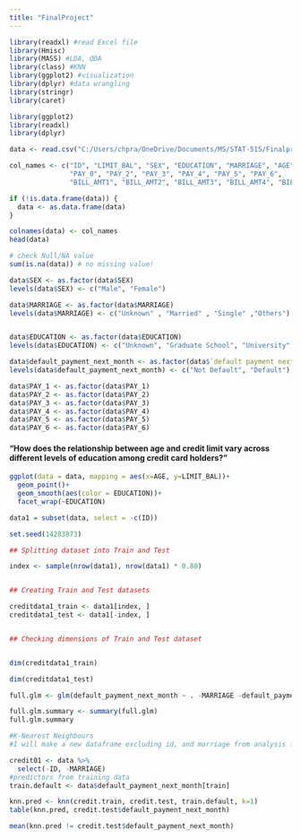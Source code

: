 ```yaml
---
title: "FinalProject"
---
```


```r
library(readxl) #read Excel file
library(Hmisc)
library(MASS) #LDA, QDA
library(class) #KNN
library(ggplot2) #visualization
library(dplyr) #data wrangling
library(stringr)
library(caret)
```

```r
library(ggplot2)
library(readxl)
library(dplyr)

data <- read.csv("C:/Users/chpra/OneDrive/Documents/MS/STAT-515/Finalprojectreport/default of credit card clients.csv", header = FALSE, skip = 2)

col_names <- c("ID", "LIMIT_BAL", "SEX", "EDUCATION", "MARRIAGE", "AGE", 
               "PAY_0", "PAY_2", "PAY_3", "PAY_4", "PAY_5", "PAY_6", 
               "BILL_AMT1", "BILL_AMT2", "BILL_AMT3", "BILL_AMT4", "BILL_AMT5", "BILL_AMT6","PAY_AMT1", "PAY_AMT2", "PAY_AMT3", "PAY_AMT4", "PAY_AMT5", "PAY_AMT6",  "default payment next month")

if (!is.data.frame(data)) {
  data <- as.data.frame(data)
}

colnames(data) <- col_names
head(data)

```

```r
# check Null/NA value
sum(is.na(data)) # no missing value!

```

```r
data$SEX <- as.factor(data$SEX)
levels(data$SEX) <- c("Male", "Female")

data$MARRIAGE <- as.factor(data$MARRIAGE)
levels(data$MARRIAGE) <- c("Unknown" , "Married" , "Single" ,"Others") #including 0 because there are 4 levels, not 3


data$EDUCATION <- as.factor(data$EDUCATION)
levels(data$EDUCATION) <- c("Unknown", "Graduate School", "University", "High school", "Others", "Unknown", "Unknown") #including 0 because there are actually 7 levels, not 6

data$default_payment_next_month <- as.factor(data$`default payment next month`)
levels(data$default_payment_next_month) <- c("Not Default", "Default")

data$PAY_1 <- as.factor(data$PAY_1)
data$PAY_2 <- as.factor(data$PAY_2)
data$PAY_3 <- as.factor(data$PAY_3)
data$PAY_4 <- as.factor(data$PAY_4)
data$PAY_5 <- as.factor(data$PAY_5)
data$PAY_6 <- as.factor(data$PAY_6)
```

#### "How does the relationship between age and credit limit vary across different levels of education among credit card holders?"

```r
ggplot(data = data, mapping = aes(x=AGE, y=LIMIT_BAL))+
  geom_point()+
  geom_smooth(aes(color = EDUCATION))+
  facet_wrap(~EDUCATION)
```

```r
data1 = subset(data, select = -c(ID))
```

```r
set.seed(14283873)
```

```r
## Splitting dataset into Train and Test

index <- sample(nrow(data1), nrow(data1) * 0.80)


## Creating Train and Test datasets

creditdata1_train <- data1[index, ]
creditdata1_test <- data1[-index, ]


## Checking dimensions of Train and Test dataset


dim(creditdata1_train)

dim(creditdata1_test) 
```

```r
full.glm <- glm(default_payment_next_month ~ . -MARRIAGE -default_payment_next_month -`default payment next month`, family = binomial, data = creditdata1_train)

full.glm.summary <- summary(full.glm)
full.glm.summary

```

```r
#K-Nearest Neighbours
#I will make a new dataframe excluding id, and marriage from analysis for KNN.

credit01 <- data %>%
  select(-ID, -MARRIAGE)
#predictors from training data
train.default <- data$default_payment_next_month[train]

knn.pred <- knn(credit.train, credit.test, train.default, k=1)
table(knn.pred, credit.test$default_payment_next_month)

mean(knn.pred != credit.test$default_payment_next_month)


```

```r

```
